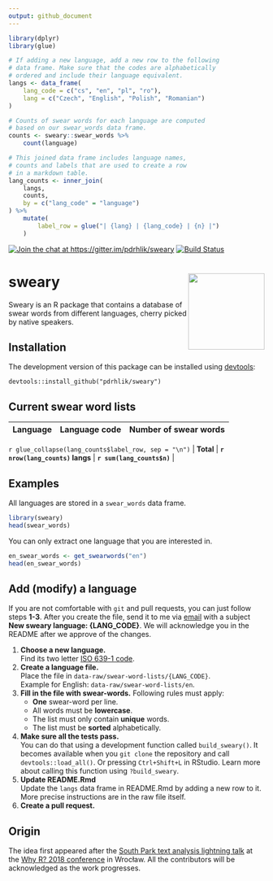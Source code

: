 ```yaml
---
output: github_document
---
```


<!-- README.md is generated from README.Rmd. Please edit this file. -->

```r
library(dplyr)
library(glue)

# If adding a new language, add a new row to the following
# data frame. Make sure that the codes are alphabetically
# ordered and include their language equivalent.
langs <- data_frame(
	lang_code = c("cs", "en", "pl", "ro"),
	lang = c("Czech", "English", "Polish", "Romanian")
)

# Counts of swear words for each language are computed
# based on our swear_words data frame.
counts <- sweary::swear_words %>%
	count(language)

# This joined data frame includes language names,
# counts and labels that are used to create a row
# in a markdown table.
lang_counts <- inner_join(
	langs,
	counts,
	by = c("lang_code" = "language")
) %>%
	mutate(
		label_row = glue("| {lang} | {lang_code} | {n} |")
	)
```

[![Join the chat at https://gitter.im/pdrhlik/sweary](https://badges.gitter.im/Join%20Chat.svg)](https://gitter.im/swearyr)
[![Build Status](https://travis-ci.org/pdrhlik/sweary.svg?branch=master)](https://travis-ci.org/pdrhlik/sweary)

# sweary <img src="sticker/sweary-sticker.png" align="right" width="150" />

Sweary is an R package that contains a database of swear words from different languages, cherry picked by native speakers.

## Installation

The development version of this package can be installed using [devtools](https://github.com/r-lib/devtools):

```
devtools::install_github("pdrhlik/sweary")
```

## Current swear word lists

| Language      | Language code | Number of swear words |
| ------------- | ------------- | --------------------- |
`r glue_collapse(lang_counts$label_row, sep = "\n")`
| **Total**     | **`r nrow(lang_counts)` langs**   | **`r sum(lang_counts$n)`**               |

## Examples

All languages are stored in a `swear_words` data frame.

```r
library(sweary)
head(swear_words)
```

You can only extract one language that you are interested in.

```r
en_swear_words <- get_swearwords("en")
head(en_swear_words)
```

## Add (modify) a language

If you are not comfortable with `git` and pull requests, you can just follow steps **1-3**. After you create the file, send it to me via [email](mailto:patrik.drhlik@gmail.com) with a subject **New sweary language: {LANG_CODE}**. We will acknowledge you in the README after we approve of the changes.

1. **Choose a new language.**\
    Find its two letter [ISO 639-1 code](https://en.wikipedia.org/wiki/List_of_ISO_639-1_codes).
2. **Create a language file.**\
    Place the file in `data-raw/swear-word-lists/{LANG_CODE}`.\
    Example for English: `data-raw/swear-word-lists/en`.
3. **Fill in the file with swear-words.** Following rules must apply:
    + **One** swear-word per line.
    + All words must be **lowercase**.
    + The list must only contain **unique** words.
    + The list must be **sorted** alphabetically.
4. **Make sure all the tests pass.**\
    You can do that using a development function called `build_sweary()`. It becomes available when you `git clone` the repository and call `devtools::load_all()`. Or pressing `Ctrl+Shift+L` in RStudio. Learn more about calling this function using `?build_sweary`.
5. **Update README.Rmd**\
    Update the `langs` data frame in README.Rmd by adding a new row to it. More precise instructions are in the raw file itself.
6. **Create a pull request.**

## Origin

The idea first appeared after the [South Park text analysis lightning talk](https://github.com/pdrhlik/southparktalk-whyr2018) at the [Why R? 2018 conference](http://whyr2018.pl/) in Wrocław. All the contributors will be acknowledged as the work progresses.
